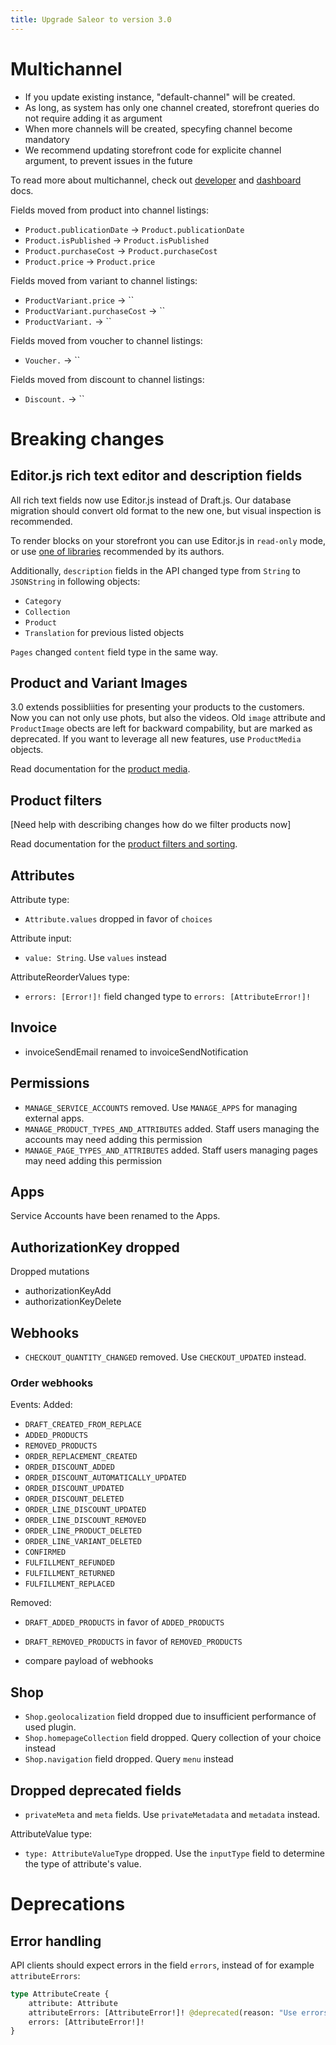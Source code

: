 ```yaml
---
title: Upgrade Saleor to version 3.0
---
```


# Multichannel

- If you update existing instance, "default-channel" will be created.
- As long, as system has only one channel created, storefront queries do not require adding it as argument
- When more channels will be created, specyfing channel become mandatory
- We recommend updating storefront code for explicite channel argument, to prevent issues in the future

To read more about multichannel, check out [developer](developer/channels.mdx) and [dashboard](dashboard/channels.mdx) docs.

Fields moved from product into channel listings:
- `Product.publicationDate` -> `Product.publicationDate`
- `Product.isPublished` -> `Product.isPublished`
- `Product.purchaseCost` -> `Product.purchaseCost`
- `Product.price` -> `Product.price`

Fields moved from variant to channel listings:
- `ProductVariant.price` -> ``
- `ProductVariant.purchaseCost` -> ``
- `ProductVariant.` -> ``

Fields moved from voucher to channel listings:
- `Voucher.` -> ``

Fields moved from discount to channel listings:
- `Discount.` -> ``

# Breaking changes

## Editor.js rich text editor and description fields

All rich text fields now use Editor.js instead of Draft.js. Our database migration should convert old format to the new one, but visual inspection is recommended.

To render blocks on your storefront you can use Editor.js in `read-only` mode, or use [one of libraries](https://github.com/editor-js/awesome-editorjs) recommended by its authors.

Additionally, `description` fields in the API changed type from `String` to `JSONString` in following objects:
- `Category`
- `Collection`
- `Product`
- `Translation` for previous listed objects 

`Pages` changed `content` field type in the same way.

## Product and Variant Images

3.0 extends possibliities for presenting your products to the customers. Now you can not only use phots, but also the videos. Old `image` attribute and `ProductImage` obects are left for backward compability, but are marked as deprecated. If you want to leverage all new features, use `ProductMedia` objects.

Read documentation for the [product media](developer/products.mdx#media).

## Product filters

[Need help with describing changes how do we filter products now]

Read documentation for the [product filters and sorting](developer/products.mdx#retrieving-a-list-of-products).

## Attributes

Attribute type:
- `Attribute.values` dropped in favor of `choices`

Attribute input:
- `value: String`. Use `values` instead

AttributeReorderValues type:
- `errors: [Error!]!` field changed type to `errors: [AttributeError!]!`

## Invoice

- invoiceSendEmail renamed to invoiceSendNotification

## Permissions

- `MANAGE_SERVICE_ACCOUNTS` removed. Use `MANAGE_APPS` for managing external apps.
- `MANAGE_PRODUCT_TYPES_AND_ATTRIBUTES` added. Staff users managing the accounts may need adding this permission
- `MANAGE_PAGE_TYPES_AND_ATTRIBUTES` added. Staff users managing pages may need adding this permission

## Apps

Service Accounts have been renamed to the Apps.

## AuthorizationKey dropped

Dropped mutations
- authorizationKeyAdd
- authorizationKeyDelete

## Webhooks

- `CHECKOUT_QUANTITY_CHANGED` removed. Use `CHECKOUT_UPDATED` instead.

### Order webhooks

Events:
Added:

- `DRAFT_CREATED_FROM_REPLACE`
- `ADDED_PRODUCTS`
- `REMOVED_PRODUCTS`
- `ORDER_REPLACEMENT_CREATED`
- `ORDER_DISCOUNT_ADDED`
- `ORDER_DISCOUNT_AUTOMATICALLY_UPDATED`
- `ORDER_DISCOUNT_UPDATED`
- `ORDER_DISCOUNT_DELETED`
- `ORDER_LINE_DISCOUNT_UPDATED`
- `ORDER_LINE_DISCOUNT_REMOVED`
- `ORDER_LINE_PRODUCT_DELETED`
- `ORDER_LINE_VARIANT_DELETED`
- `CONFIRMED`
- `FULFILLMENT_REFUNDED`
- `FULFILLMENT_RETURNED`
- `FULFILLMENT_REPLACED`

Removed:
- `DRAFT_ADDED_PRODUCTS` in favor of `ADDED_PRODUCTS`
- `DRAFT_REMOVED_PRODUCTS` in favor of `REMOVED_PRODUCTS`

- compare payload of webhooks


## Shop

- `Shop.geolocalization` field dropped due to insufficient performance of used plugin.
- `Shop.homepageCollection` field dropped. Query collection of your choice instead
- `Shop.navigation` field dropped. Query `menu` instead

## Dropped deprecated fields

- `privateMeta` and `meta` fields. Use `privateMetadata` and `metadata` instead.

AttributeValue type:
- `type: AttributeValueType` dropped. Use the `inputType` field to determine the type of attribute's value.

# Deprecations

## Error handling

API clients should expect errors in the field `errors`, instead of for example `attributeErrors`:

```graphql
type AttributeCreate {
    attribute: Attribute
    attributeErrors: [AttributeError!]! @deprecated(reason: "Use errors field instead. This field will be removed in Saleor 4.0.")
    errors: [AttributeError!]!
}
```
